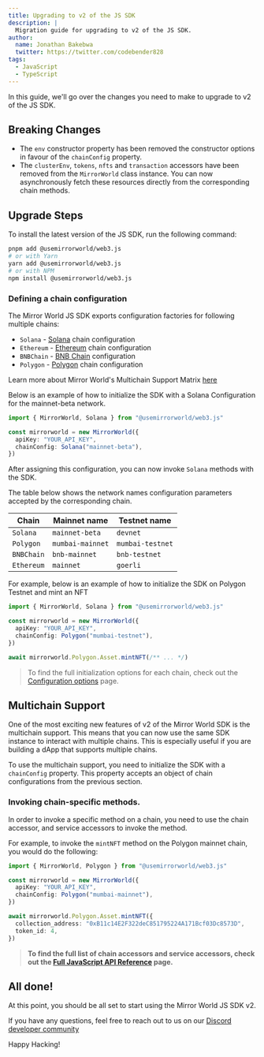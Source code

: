 ```yaml
---
title: Upgrading to v2 of the JS SDK
description: |
  Migration guide for upgrading to v2 of the JS SDK.
author:
  name: Jonathan Bakebwa
  twitter: https://twitter.com/codebender828
tags:
  - JavaScript
  - TypeScript
---
```


In this guide, we'll go over the changes you need to make to upgrade to v2 of
the JS SDK.

## Breaking Changes

- The `env` constructor property has been removed the constructor options in
  favour of the `chainConfig` property.
- The `clusterEnv`, `tokens`, `nfts` and `transaction` accessors have been
  removed from the `MirrorWorld` class instance. You can now asynchronously
  fetch these resources directly from the corresponding chain methods.

## Upgrade Steps

To install the latest version of the JS SDK, run the following command:

```bash
pnpm add @usemirrorworld/web3.js
# or with Yarn
yarn add @usemirrorworld/web3.js
# or with NPM
npm install @usemirrorworld/web3.js
```

### Defining a chain configuration

The Mirror World JS SDK exports configuration factories for following multiple
chains:

- `Solana` - [Solana](solana.com/) chain configuration
- `Ethereum` - [Ethereum](https://ethereum.org/en/) chain configuration
- `BNBChain` - [BNB Chain](https://www.bnbchain.org/en) configuration
- `Polygon` - [Polygon](https://polygon.technology/) chain configuration

Learn more about Mirror World's Multichain Support Matrix
[here](/overview/introduction/multi-chain-solutions)

Below is an example of how to initialize the SDK with a Solana Configuration for
the mainnet-beta network.

```ts
import { MirrorWorld, Solana } from "@usemirrorworld/web3.js"

const mirrorworld = new MirrorWorld({
  apiKey: "YOUR_API_KEY",
  chainConfig: Solana("mainnet-beta"),
})
```

After assigning this configuration, you can now invoke `Solana` methods with the
SDK.

The table below shows the network names configuration parameters accepted by the
corresponding chain.

| Chain      | Mainnet name     | Testnet name     |
| ---------- | ---------------- | ---------------- |
| `Solana`   | `mainnet-beta`   | `devnet`         |
| `Polygon`  | `mumbai-mainnet` | `mumbai-testnet` |
| `BNBChain` | `bnb-mainnet`    | `bnb-testnet`    |
| `Ethereum` | `mainnet`        | `goerli`         |

For example, below is an example of how to initialize the SDK on Polygon Testnet
and mint an NFT

```ts
import { MirrorWorld, Solana } from "@usemirrorworld/web3.js"

const mirrorworld = new MirrorWorld({
  apiKey: "YOUR_API_KEY",
  chainConfig: Polygon("mumbai-testnet"),
})

await mirrorworld.Polygon.Asset.mintNFT(/** ... */)
```

> To find the full initialization options for each chain, check out the
> [Configuration options](/api-reference/js/Configuration#configuration-options)
> page.

## Multichain Support

One of the most exciting new features of v2 of the Mirror World SDK is the
multichain support. This means that you can now use the same SDK instance to
interact with multiple chains. This is especially useful if you are building a
dApp that supports multiple chains.

To use the multichain support, you need to initialize the SDK with a
`chainConfig` property. This property accepts an object of chain configurations
from the previous section.

### Invoking chain-specific methods.

In order to invoke a specific method on a chain, you need to use the chain
accessor, and service accessors to invoke the method.

For example, to invoke the `mintNFT` method on the Polygon mainnet chain, you
would do the following:

```ts
import { MirrorWorld, Polygon } from "@usemirrorworld/web3.js"

const mirrorworld = new MirrorWorld({
  apiKey: "YOUR_API_KEY",
  chainConfig: Polygon("mumbai-mainnet"),
})

await mirrorworld.Polygon.Asset.mintNFT({
  collection_address: "0xB11c14E2F322deC851795224A171Bcf03Dc8573D",
  token_id: 4,
})
```

> **To find the full list of chain accessors and service accessors, check out
> the [Full JavaScript API Reference](/api-reference/js/) page.**

## All done!

At this point, you should be all set to start using the Mirror World JS SDK v2.

If you have any questions, feel free to reach out to us on our
[Discord developer community](https://mirrorworld.fun/discord)

Happy Hacking!
